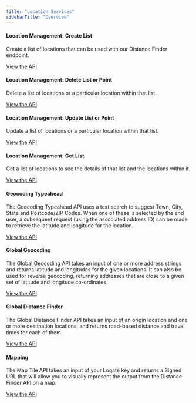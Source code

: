 ```yaml
---
title: "Location Services"
sidebarTitle: "Overview"
---
```


#### Location Management: Create List

Create a list of locations that can be used with our Distance Finder endpoint.

[View the API](/apis/store-finder/location-management-create-list/)

#### Location Management: Delete List or Point

Delete a list of locations or a particular location within that list.

[View the API](/apis/store-finder/location-management-delete-list-or-point/)

#### Location Management: Update List or Point

Update a list of locations or a particular location within that list.

[View the API](/apis/store-finder/location-management-update-list-or-point/)

#### Location Management: Get List

Get a list of locations to see the details of that list and the locations within
it.

[View the API](/apis/store-finder/location-management-get-list/)

#### Geocoding Typeahead

The Geocoding Typeahead API uses a text search to suggest Town, City, State and
Postcode/ZIP Codes. When one of these is selected by the end user, a subsequent
request (using the associated address ID) can be made to retrieve the latitude
and longitude for the location.

[View the API](/apis/store-finder/geocoding-typeahead/)

#### Global Geocoding

The Global Geocoding API takes an input of one or more address strings and
returns latitude and longitudes for the given locations. It can also be used for
reverse geocoding, returning addresses that are close to a given set of latitude
and longitude co-ordinates.

[View the API](/apis/store-finder/global-geocoding/)

#### Global Distance Finder

The Global Distance Finder API takes an input of an origin location and one or
more destination locations, and returns road-based distance and travel times for
each of them.

[View the API](/apis/store-finder/global-distance-finder/)

#### Mapping

The Map Tile API takes an input of your Loqate key and returns a Signed URL that
will allow you to visually represent the output from the Distance Finder API on
a map.

[View the API](/apis/store-finder/map-tile-api/)
